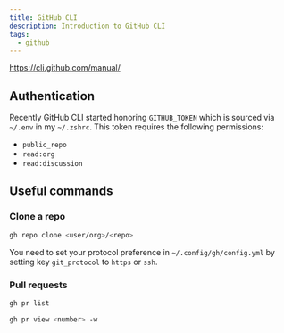 ```yaml
---
title: GitHub CLI
description: Introduction to GitHub CLI
tags:
  - github
---
```


https://cli.github.com/manual/

## Authentication

Recently GitHub CLI started honoring `GITHUB_TOKEN` which is sourced via
`~/.env` in my `~/.zshrc`. This token requires the following permissions:

- `public_repo`
- `read:org`
- `read:discussion`

## Useful commands

### Clone a repo

```bash
gh repo clone <user/org>/<repo>
```

You need to set your protocol preference in `~/.config/gh/config.yml` by setting
key `git_protocol` to `https` or `ssh`.

### Pull requests

```bash
gh pr list
```

```bash
gh pr view <number> -w
```
